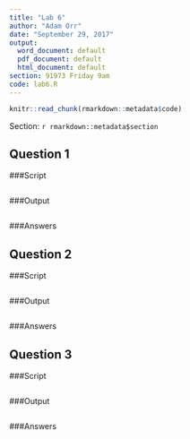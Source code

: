 ```yaml
---
title: "Lab 6"
author: "Adam Orr"
date: "September 29, 2017"
output:
  word_document: default
  pdf_document: default
  html_document: default
section: 91973 Friday 9am
code: lab6.R
---
```




```r
knitr::read_chunk(rmarkdown::metadata$code)
```

Section: `r rmarkdown::metadata$section`

## Question 1
###Script
```r
```

###Output
```r
```

###Answers

## Question 2
###Script
```r
```
###Output
```r
```

###Answers


## Question 3
###Script
```r
```
###Output
```r
```

###Answers

